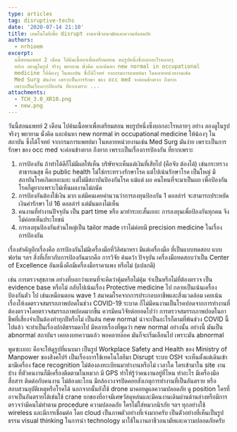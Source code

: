```yaml
---
type: articles
tag: disruptive-techs
date: '2020-07-14 21:10'
title: เทคโนโลยีเพื่อ disrupt งานอาชืวอนามัยและความปลอดภัย
authors:
  - nrhioem
excerpt: 
  นนี้สอนแพทย์ 2 เดือน ไปค้นเนื้อหาเพื่อเตรียมสอน พบรูปหนึ่งซึ่งบอกอะไรหลายๆ
  อย่าง ลองดูในรูป จริงๆ พยายาม นั่งคิด และค้นหา new normal in occupational
  medicine ให้น้องๆ ในสถาบัน ซึ่งได้โจทย์ จากกรมการแพทย์มา ในหลายหน่วยงานเช่น
  Med Surg มันง่าย เพราะเป็นการรักษา ของ occ med จะค่อนข้างยาก ถึงยาก
  เพราะเป็นเรื่องการป้องกัน ที่ยากเพราะ ...
attachments:
  - TCH_3.0_XR10.png
  - new.png
---
```





วันนี้สอนแพทย์ 2 เดือน ไปค้นเนื้อหาเพื่อเตรียมสอน พบรูปหนึ่งซึ่งบอกอะไรหลายๆ อย่าง ลองดูในรูป จริงๆ พยายาม นั่งคิด และค้นหา new normal in occupational medicine ให้น้องๆ ในสถาบัน ซึ่งได้โจทย์ จากกรมการแพทย์มา ในหลายหน่วยงานเช่น Med Surg มันง่าย เพราะเป็นการรักษา ของ occ med จะค่อนข้างยาก ถึงยาก เพราะเป็นเรื่องการป้องกัน ที่ยากเพราะ

1. การป้องกัน ถ้าทำได้ดีก็ไม่มีผลให้เห็น บริษัทจะเห็นแต่เงินที่เสียไป (คือจับ ต้องได้) เช่นกระทรวงสาธารณสุข คือ public health ไม่ใช่กระทรวงรักษาโรค แต่ไปเน้นรักษาโรค เป็นใหญ่ มีสถาบันโรคเกิดเยอะแยะ แต่ไม่มีสถาบันป้องกันโรค แม้แต่ ผอ คนไหนที่จะมาเป็นผอ เพื่อป้องกันโรคก็ดูยากเพราะไม่เห็นผลงานไม่ถนัด
2. การป้องกันต้องใช้เงิน มาก แต่มีคนเคยคำนวนว่าการลงทุนป้องกัน 1 ดอลล่าร์ จะสามารถประหยัดเงินค่ารักษา ไป 16 ดอลล่าร์ แต่มันมองไม่เห็น
3. คนงานที่ทำงานปัจจุบัน เป็น part time หรือ มาทำระยะสั้นเยอะ การลงทุนเพื่อป้องกันทุกคน จึงไม่ค่อยเห็นประโยชน์
4. การลงทุนป้องกันส่วนใหญ่เป็น tailor made เราไม่ค่อยมี precision medicine ในเรื่องการป้องกัน

เรื่องสำคัญอีกเรื่องคือ การป้องกันไม่มีเครื่องมือที่วิลิศมาหรา มีแต่เครื่องมือ ที่เป็นแบบทดสอบ แบบฟอร์ม ฯลฯ สิ่งที่เกี่ยวกับการป้องกันมากคือ การวิจัย ค้นคว้า ปัจจุบัน เครื่องมือทดสอบว่าเป็น Center of Excellence อันหนึ่งคือมีเครื่องมือราคาแพง หรือไม่ (แปลกดี)

เช่น การตรวจสุขภาพ อย่างที่บอกว่าแทนที่จะคิดว่าคุ้มหรือไม่คุ้ม จำเป็นหรือไม่ที่ต้องตรวจ เป็น evidence base หรือไม่ กลับไปเน้นเรื่อง Protective medicine ไป กลายเป็นเน้นเครื่องป้องกันตัว ไป เช่นเหมือนตอน wave 1 สมาคมโรคจากการประกอบอาชีพและสิ่งแวดล้อม เคยเน้นเรื่องให้งดตรวจสมรรถภาพปอดในช่วง COVID-19 ระบาด ก็ไม่มีคนงานเป็นโรคปอดจากการทำงานที่ต้องตรวจโดยตรวจสมรรถภาพปอดมากขึ้น ควรมีคนวิจัยต่อยอดไปว่า การตรวจสมรรถภาพปอดในอาชืพที่เสี่ยงจำเป็นต้องทำทุกปีหรือไม่ เป็นต้น
new normal น่าจะเป็นอะไรก็ตามที่พ้นช่วง COVID นี้ไปแล้ว จะทำเป็นเรื่องปกติธรรมดาไป มีหลายเรื่องที่พูดว่า new normal อย่างนั้น อย่างนี้ มันเป็น abnormal สถาบันฯ เคยลงบทความแล้ว พอคลายล๊อค มันก็จะเริ่มเลือนไป เพราะมัน abnormal

<GatsbyImage image={props.pageContext.images[1].childImageSharp.gatsbyImageData} alt="tech" />

พูดซะเยอะ คือจะให้ดูรูปที่แนบมา เป็นรูป Workplace Safety and Health ของ Ministry of Manpower ของสิงคโปร์ เป็นเรื่องการใช้เทคโนโลยีมา Disrupt ระบบ OSH จะเห็นตั้งแต่เดินเข้ามามีเครื่อง face recognition ไม่ต้องลงทะเบียนมาทำงานหรือไม่ เวลาใด ใครเข้ามาใน site งานบ้าง ที่ตัวคนงานก็มีเครื่องติดตามในหมวก มี GPS ทำให้รู้ว่าคนงานอยู่ที่ไหน ทำอะไร มีเครื่องมีอสื่อสาร ติดต่อกับคนงาน ไม่ต้องตะโกน มีกล้องวงจรปิดคอยสังเกตุการทำงานที่เป็นอันตราย หรือสอบสวนอุบัติเหตุหรือโรคได้ นอกจากนั้นยังใช้ drone มาคอยดูแลความปลอดภัย ดู position ใครที่อาจเป็นอันตรายได้เช่นใช้ crane ยกของที่อาจมีเศษวัสดุหล่นและมีคนงานเดินผ่านด้านล่างหรือมีการตรวจว่ามีคนไม่ทำตาม procedure ความปลอดภัย ใครไม่ใส่หมวกนิรภัย ฯลฯ ทุกอย่างใช้ wireless และมีการเชื่อมต่อ โดย cloud เป็นภาพตัวอย่างที่เจ๋งมากครับ เป็นตัวอย่างที่เห็นเป็นรูปธรรม visual thinking ในการนำ technology มาใช้ในงานอาชีวอนามัยและความปลอดภัยครับ